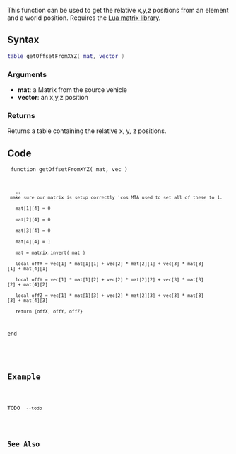 {{Useful Function}}
<lowercasetitle></lowercasetitle>

This function can be used to get the relative x,y,z positions from an element and a world position.
Requires the [[/Lua matrix library.md|Lua matrix library]].

==Syntax==
<syntaxhighlight lang="lua">table getOffsetFromXYZ( mat, vector )</syntaxhighlight>

===Arguments===
* '''mat''': a Matrix from the source vehicle
* '''vector''': an x,y,z position

===Returns===
Returns a table containing the relative x, y, z positions.

==Code==
<section name="Server- and/or clientside Script" class="both" show="true">
<code lang="lua">
function getOffsetFromXYZ( mat, vec )
    -- make sure our matrix is setup correctly 'cos MTA used to set all of these to 1.
    mat[1][4] = 0
    mat[2][4] = 0
    mat[3][4] = 0
    mat[4][4] = 1
    mat = matrix.invert( mat )
    local offX = vec[1] * mat[1][1] + vec[2] * mat[2][1] + vec[3] * mat[3][1] + mat[4][1]
    local offY = vec[1] * mat[1][2] + vec[2] * mat[2][2] + vec[3] * mat[3][2] + mat[4][2]
    local offZ = vec[1] * mat[1][3] + vec[2] * mat[2][3] + vec[3] * mat[3][3] + mat[4][3]
    return {offX, offY, offZ}
end
</syntaxhighlight>
</section>

==Example==
<section name="Client" class="client" show="true">
TODO
<code lang="lua">
--todo
</syntaxhighlight>
</section>

==See Also==
{{Useful_Functions}}